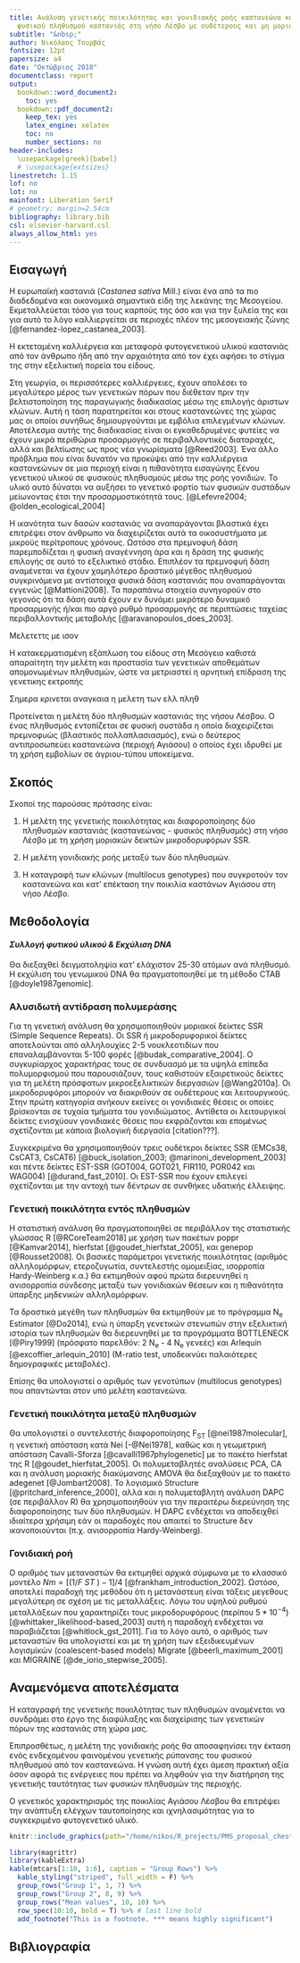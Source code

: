 ```yaml
---
title: Ανάλυση γενετικής ποικιλότητας και γονιδιακής ροής καστανεώνα και απομονωμένου
  φυσικού πληθυσμού καστανιάς στη νήσο Λέσβο με ουδέτερους και μη μοριακούς δείκτες
subtitle: "&nbsp;" 
author: Νικόλαος Τουρβάς
fontsize: 12pt
papersize: a4
date: "Οκτώβριος 2018"
documentclass: report
output:
  bookdown::word_document2:
    toc: yes
  bookdown::pdf_document2:
    keep_tex: yes
    latex_engine: xelatex
    toc: no
    number_sections: no
header-includes: 
  \usepackage[greek]{babel}
  # \usepackage{extsizes}
linestretch: 1.15
lof: no
lot: no
mainfont: Liberation Serif
# geometry: margin=2.54cm
bibliography: library.bib
csl: elsevier-harvard.csl
always_allow_html: yes
---
```

<!-- Things to fix in .tex document
1. fix title size
2. table hlines
3. first line of each reference sticking out-->

 <!-- Εισαγωγή και Θεωρ. πλαίσιο μπορούν να γίνουν μια ενότητα!!! --> 
 
## Εισαγωγή

Η ευρωπαϊκή καστανιά (_Castanea sativa_ Mill.) είναι ένα από τα πιο διαδεδομένα και οικονομικά σημαντικά είδη της λεκάνης της Μεσογείου. Εκμεταλλεύεται τόσο για τους καρπούς της όσο και για την ξυλεία της και για αυτό το λόγο καλλιεργείται σε περιοχές πλέον της μεσογειακής ζώνης [@fernandez-lopez_castanea_2003]. 

<!-- ## Θεωρητικό πλαίσιο -->
<!-- Εξηγώ όλους τους παράγοντες που έγραψα στην εισαγωγή -->
  
Η εκτεταμένη καλλιέργεια και μεταφορά φυτογενετικού υλικού καστανιάς από τον άνθρωπο ήδη από την αρχαιότητα από τον έχει αφήσει το στίγμα της στην εξελικτική πορεία του είδους.   
  
<!-- Η λεπτομερής γνώση της δομής και της σύνθεσης της γενετικής παραλλακτικότητας αποτελεί απαραίτητη προϋπόθεση για την προστασία ικαι διαχείριση των γενετικών πόρων ενός είδους.  -->

Στη γεωργία, οι περισσότερες καλλιέργειες, έχουν απολέσει το μεγαλύτερο μέρος των γενετικών πόρων που διέθεταν πριν την βελτιστοποίηση της παραγωγικής διαδικασίας μέσω της επιλογής άριστων κλώνων. Αυτή η τάση παρατηρείται και στους καστανεώνες της χώρας μας οι οποίοι συνήθως δημιουργούνται με εμβόλια επιλεγμένων κλώνων.  Αποτέλεσμα αυτής της διαδικασίας είναι οι εγκαθεδρυμένες φυτείες να έχουν μικρά περιθώρια προσαρμογής σε περιβαλλοντικές διαταραχές, αλλά και βελτίωσης ως προς νέα γνωρίσματα [@Reed2003].
Ένα άλλο πρόβλημα που είναι δυνατόν να προκύψει από την καλλιέργεια καστανεώνων σε μια περιοχή είναι η πιθανότητα εισαγώγης ξένου γενετικού υλικού σε φυσικούς πληθυσμούς μέσω της ροής γονιδιών. Το υλικό αυτό δύναται να αυξήσει το γενετικό φορτίο των φυσικών συστάδων μείωνοντας έτσι την προσαρμοστικότητά τους. [@Lefevre2004; @olden_ecological_2004]

Η ικανότητα των δασών καστανιάς να αναπαράγονται βλαστικά έχει επιτρέψει στον άνθρωπο να διαχειρίζεται αυτά τα οικοσυστήματα με μικρούς περίτροπους χρόνους.
Ωστόσο στα πρεμνοφυή δάση παρεμποδίζεται η φυσική αναγέννηση άρα και η δράση της φυσικής επιλογής σε αυτό το εξελικτικό στάδιο. Επιπλέον τα πρεμνοφυή δάση αναμένεται να έχουν χαμηλότερο δραστικό μέγεθος πληθυσμού συγκρινόμενα με αντίστοιχα φυσικά δάση καστανιάς που αναπαράγονται εγγενώς [@Mattioni2008]. 
Τα παραπάνω στοιχεία συνηγορούν στο γεγονός ότι τα δάση αυτά έχουν εν δυνάμει μικρότερο δυναμικό προσαρμογής ή/και πιο αργό ρυθμό προσαρμογής σε περιπτώσεις ταχείας περιβαλλοντικής μεταβολής [@aravanopoulos_does_2003]. 

Μελετεττς με ισον

<!-- refugia - founder effects [@Petit2005] Long term --> Η κατακερματισμένη εξάπλωση του είδους στη Μεσόγειο καθιστά απαραίτητη την μελέτη και προστασία των γενετικών αποθεμάτων απομονωμένων πληθυσμών, ώστε να μετριαστεί η αρνητική επίδραση της γενετικης εκτροπής

Σημερα κρινεται αναγκαια η μελετη των ελλ πληθ


Προτείνεται η μελέτη δύο πληθυσμών καστανιάς της νήσου Λέσβου. Ο ένας πληθυσμός εντοπίζεται σε φυσική συστάδα η οποία διαχειρίζεται πρεμνοφυώς (βλαστικός πολλαπλασιασμός), ενώ ο δεύτερος αντιπροσωπεύει καστανεώνα (περιοχή Αγιάσου) ο οποίος έχει ιδρυθεί με τη χρήση εμβολίων σε άγριου-τύπου υποκείμενα.

## Σκοπός

Σκοποί της παρούσας πρότασης είναι:

1. Η μελέτη της γενετικής ποικιλότητας και διαφοροποίησης δύο πληθυσμών καστανιάς (καστανεώνας - φυσικός πληθυσμός) στη νήσο Λέσβο με τη χρήση μοριακών δεικτών μικροδορυφόρων SSR.

3. Η μελέτη γονιδιακής ροής μεταξύ των δύο πληθυσμών.

2. Η καταγραφή των κλώνων (multilocus genotypes) που συγκροτούν τον καστανεώνα και κατ' επέκταση την ποικιλία καστάνων Αγιάσου στη νήσο Λέσβο. 

## Μεθοδολογία

#### _Συλλογή φυτικού υλικού & Εκχύλιση DNA_
Θα διεξαχθεί δειγματοληψία κατ' ελάχιστον 25-30 ατόμων ανά πληθυσμό. Η εκχύλιση του γενωμικού DNA θα πραγματοποιηθεί με τη μέθοδο CTAB [@doyle1987genomic].

### Αλυσιδωτή αντίδραση πολυμεράσης
Για τη γενετική ανάλυση θα χρησιμοποιηθούν μοριακοί δείκτες SSR (Simple Sequence Repeats). Οι SSR ή μικροδορυφορικοί δείκτες αποτελούνται από αλληλουχίες 2-5 νουκλεοτιδίων που επαναλαμβάνονται 5-100 φορές [@budak_comparative_2004]. Ο συγκυρίαρχος χαρακτήρας τους σε συνδυασμό με τα υψηλά επίπεδα πολυμορφισμού που παρουσιάζουν, τους καθιστούν εξαιρετικούς δείκτες για τη μελέτη πρόσφατων μικροεξελικτικών διεργασιών [@Wang2010a]. Οι μικροδορυφόροι μπορούν να διακριθούν σε ουδέτερους και λειτουργικούς. Στην πρώτη κατηγορία ανήκουν εκείνες οι γονιδιακές θέσεις οι οποίες βρίσκονται σε τυχαία τμήματα του γονιδιώματος. Αντίθετα οι λειτουργικοί δείκτες ενισχύουν γονιδιακές θέσεις που εκφράζονται και επομένως σχετίζονται με κάποια βιολογική διεργασία [citation???].

Συγκεκριμένα θα χρησιμοποιηθούν τρεις ουδέτεροι δείκτες SSR (EMCs38, CsCAT3, CsCAT6) [@buck_isolation_2003; @marinoni_development_2003] και πέντε δείκτες EST-SSR (GOT004, GOT021, FIR110, POR042 και WAG004) [@durand_fast_2010]. Οι EST-SSR που έχουν επιλεγεί σχετίζονται με την αντοχή των δέντρων σε συνθήκες υδατικής έλλειψης.
<!-- Μήπως θα με ρωτήσουν αν κάνω καλά που επιλέγω est για μελέτη gene flow; -->

### Γενετική ποικιλότητα εντός πληθυσμών
Η στατιστική ανάλυση θα πραγματοποιηθεί σε περιβάλλον της στατιστικής γλώσσας R [@RCoreTeam2018] με χρήση των πακέτων poppr [@Kamvar2014], hierfstat [@goudet_hierfstat_2005], και genepop [@Rousset2008]. Οι βασικές παράμετροι γενετικής ποικιλότητας (αριθμός αλληλομόρφων, ετεροζυγωτία, συντελεστής ομομειξίας, ισορροπία Hardy-Weinberg κ.α.) θα εκτιμηθούν αφού πρώτα διερευνηθεί η ανισορροπία σύνδεσης μεταξύ των γονιδιακών θέσεων και η πιθανότητα ύπαρξης μηδενικών αλληλομόρφων. 

Τα δραστικά μεγέθη των πληθυσμών θα εκτιμηθούν με το πρόγραμμα N~e~ Estimator [@Do2014], ενώ η ύπαρξη γενετικών στενωπών στην εξελικτική ιστορία των πληθυσμών θα διερευνηθεί με τα προγράμματα BOTTLENECK [@Piry1999] (πρόσφατο παρελθόν: 2 N~e~ - 4 N~e~ γενεές) και Arlequin [@excoffier_arlequin_2010] (M-ratio test, υποδεικνύει παλαιότερες δημογραφικές μεταβολές).

Επίσης θα υπολογιστεί ο αριθμός των γενοτύπων (multilocus genotypes) που απαντώνται στον υπό μελέτη καστανεώνα. 

### Γενετική ποικιλότητα μεταξύ πληθυσμών

Θα υπολογιστεί ο συντελεστής διαφοροποίησης F~ST~ [@nei1987molecular], η γενετική απόσταση κατά Nei [-@Nei1978], καθώς και η γεωμετρική απόσταση Cavalli-Sforza [@cavalli1967phylogenetic] με το πακέτο hierfstat της R [@goudet_hierfstat_2005]. Οι πολυμεταβλητές αναλύσεις PCA, CA και η ανάλυση μοριακής διακύμανσης AMOVA θα διεξαχθούν με το πακέτο adegenet [@Jombart2008]. Το λογισμικό Structure [@pritchard_inference_2000], αλλά και η πολυμεταβλητή ανάλυση DAPC (σε περιβάλλον R) θα χρησιμοποιηθoύν για την περαιτέρω διερεύνηση της διαφοροποίησης των δύο πληθυσμών. H DAPC ενδέχεται να αποδειχθεί ιδιαίτερα χρήσιμη εάν οι παραδοχές που απαιτεί το Structure δεν ικανοποιούνται (π.χ. ανισορροπία Hardy-Weinberg).

<!-- η dapc δεν προϋποθέτει ισορροπία Hardy-Weinberg ενδέχεται να αποδειχθεί ιδιαίτερα χρήσιμη εάν-->

### Γονιδιακή ροή
Ο αριθμός των μεταναστών θα εκτιμηθεί αρχικά σύμφωνα με το κλασσικό μοντέλο $Nm = [(1 / F~ST~) - 1] / 4$ [@frankham_introduction_2002]. Ωστόσο, αποτελεί παραδοχή της μεθόδου ότι η μετανάστευη είναι τάξεις μεγεθους μεγαλύτερη σε σχέση με τις μεταλλάξεις. Λόγω του υψηλού ρυθμού μεταλλάξεων που χαρακτηρίζει τους μικροδορυφόρους (περίπου $5 * 10^{-4}$)  [@whittaker_likelihood-based_2003] αυτή η παραδοχή ενδέχεται να παραβιάζεται [@whitlock_gst_2011]. Για το λόγο αυτό, ο αριθμός των μεταναστών θα υπολογιστεί και με τη χρήση των εξειδικευμένων λογισμίκών (coalescent-based models) Migrate [@beerli_maximum_2001] και MIGRAINE [@de_iorio_stepwise_2005].


## Αναμενόμενα αποτελέσματα

H καταγραφή της γενετικής ποικιλότητας των πληθυσμών αναμένεται να συνδράμει στο έργο της διαφύλαξης και διαχείρισης των γενετικών πόρων της καστανιάς στη χώρα μας.
<!-- και την ορθολογική διαχείριση του πολλαπλασιαστικού υλικού --> 

Επιπροσθέτως, η μελέτη της γονιδιακής ροής θα αποσαφηνίσει την έκταση ενός ενδεχομένου φαινομένου γενετικής ρύπανσης του φυσικού πληθυσμού από τον καστανεώνα. Η γνώση αυτή έχει άμεση πρακτική αξία όσον αφορά τις ενέργειες που πρέπει να ληφθούν για την διατήρηση της γενετικής ταυτότητας των φυσικών πληθυσμών της περιοχής.

Ο γενετικός χαρακτηρισμός της ποικιλίας Αγιάσου Λέσβου 
θα επιτρέψει την ανάπτυξη ελέγχων ταυτοποίησης και ιχνηλασιμότητας για το συγκεκριμένο φυτογενετικό υλικό.
<!-- ενδεχόμενη πιστοποίηση? -->





<!-- ## Χρηματοδότηση / Χρονοδιάγραμμα -->

<!-- !["Abies image"](Abies_alba_foliage_illustration.jpg) -->

```r
knitr::include_graphics(path="/home/nikos/R_projects/PMS_proposal_chestnut/Abies_alba_foliage_illustration.jpg")
```

```r
library(magrittr)
library(kableExtra)
kable(mtcars[1:10, 1:6], caption = "Group Rows") %>%
  kable_styling("striped", full_width = F) %>%
  group_rows("Group 1", 1, 7) %>%
  group_rows("Group 2", 8, 9) %>% 
  group_rows("Mean values", 10, 10) %>% 
  row_spec(10:10, bold = T) %>% # last line bold
  add_footnote("This is a footnote. *** means highly significant")
```

<!-- Allelic richness - indicator να σημειωθεί -->
<!-- ML_Null-Freq -->
<!-- LGP -->
<!-- Fst outliers --BAYESCAN outflank -->
<!-- adegenet [@Jombart2008] ,pegas,ape,fangorn -->

<!-- ### Γενετική τοπίου -->
<!-- IBD - mantel test - adegenet, ape -->
<!-- Genetic boundaries γενετικά φράγματα φραγμοί- Monmonier's algorithm -->
<!-- sPCA -->
<!-- Geneland -->
<!-- DIYABC ??? -->
<!-- GeneClass2 ??? -->

<!-- M ratio -> υποδεικνύει μείωση μεγέθους πληθυσμού σε μεγάλα χρονικά διαστήματα [@Aleksic2014] -->
<!-- BOTTLENECK -> πρόσφατες γενετικές στενωπούς (πρόσφατο εξελικτικό παρελθόν: ) -->

<!-- R Notebook - R markdown -->

<!-- δες οπωσδήποτε [@Aleksic2014; @Leonarduzzi2016a] -->
<!-- Cervus (see SM1 Leonarduzzi) -> ποσοστό παιδιών που οι γονείς τους είναι άτομα του πληθυσμού -->
<!-- άρα απαιτεί δειγματοληψία αναγέννησης-->
<!-- STRUCTURE μοντέλο πρόδρομης γνώσης πληθυσμών -> δες [@Aleksic2014; @pritchard_inference_2000] -->

<!-- Nei's Ds, Cav-Sf για φυλογενετικά  -->
<!-- F~ST~, G''~ST~, D~est~ -->
<!-- PCA, CA adegenet -->
<!-- AMOVA -->
<!-- STRUCTURE  -->
<!-- DAPC -->

<!-- Η μεγάλη εξάρτηση κοινωνιών έχει οδηγήσει... -->
<!-- Εξαιτίας της εκτεταμένης ανθρωπογενούς μεταφοράς γενετικού υλικού..., γενετικό υλικό του είδους έχει τύχει εκτεταμένης μεταφοράς (δες στα παπερ για ancient και κάνε cite) εδώ και αιώνες. Επιπλέον η χρήση επιλεγμένων γενοτύπων σε καστανεώνες αλλά και πρεμνοφυής διαχείριση των φυσικών πληθυσμών έχουν επιφέρει σημαντικές απώλειες γενετικών πόρων του είδους (αραβανοπ? - παπαδ). Η πίεση αυτή έχει ισχυροποιηθεί - ενταθεί λόγω προσβολών κυρίως από τους μύκητες _Cryphonectria parasitica_ και _Phytophthora cambivora_. -->
<!-- + κατακερματισμός απομόνωση γενετικού υλικού -->

## Βιβλιογραφία
<!-- &nbsp;  -->